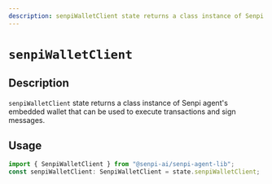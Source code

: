 ```yaml
---
description: senpiWalletClient state returns a class instance of Senpi agent's embedded wallet that can be used to execute transactions and sign messages.
---
```


# `senpiWalletClient`

## Description

`senpiWalletClient` state returns a class instance of Senpi agent's embedded wallet that can be used to execute transactions and sign messages.

## Usage

```ts
import { SenpiWalletClient } from "@senpi-ai/senpi-agent-lib";
const senpiWalletClient: SenpiWalletClient = state.senpiWalletClient;
```
